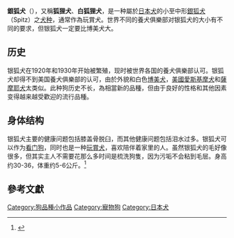 {{Infobox Dogbreed
<!-- Put article text AFTER this infobox markup. See: -->
<!-- Wikipedia:WikiProject Dog breeds/Templates for more info.-->
| image = JapaneseSpitzPhoto1_-_hiro.jpg
| image_caption = 一只银狐犬
| name = 银狐犬
| altname = 
| 原产国 = [[日本|日本]]
| fcistd = 
| ukcgroup = 
| ukcstd =
}} <!-- End Infobox -->
'''銀狐犬'''（{{lang-en|Japanese Spitz}}），又稱'''狐狸犬'''、'''白狐狸犬'''，是一种屬於[[日本犬|日本犬]]的小至中形[[銀狐犬|銀狐犬]]（Spitz）之[[犬种|犬种]]，通常作為玩賞犬。世界不同的養犬俱樂部对银狐犬的大小有不同的要求，但银狐犬一定要比博美犬大。

==历史==
银狐犬在1920年和1930年开始被繁殖，现时被世界各国的養犬俱樂部认可。银狐犬却得不到美国養犬俱樂部的认可，由於外貌和白色[[博美犬|博美犬]]，[[美國愛斯基摩犬|美國愛斯基摩犬]]和[[薩摩耶犬|薩摩耶犬]]太类似。此种狗历史不长，為相當新的品種，但由于良好的性格和其他因素变得越来越受歡迎的流行品種。

==身体结构==
银狐犬主要的健康问题包括膝盖骨脱臼，而其他健康问题包括泪水过多。银狐犬可以作为[[看门狗|看门狗]]，同时也是一种[[玩賞犬|玩賞犬]]，喜欢陪伴着家里的人。虽然银狐犬的毛好像很多，但其实主人不需要花那么多时间是梳洗狗隻，因为污垢不会粘到毛层。身高约30-36，体重约5-6公斤。<ref> {{Cite book | author = 大卫·阿尔德顿（David·alderton） | title = 名犬 | location = 北京 | publisher = 中国友谊出版公司 | date = 1997·6 | pages = page 57| }} </ref>

== 參考文獻 ==
<references/>

{{dog-stub}}
[[Category:狗品種小作品|Category:狗品種小作品]]
[[Category:寵物狗|Category:寵物狗]]
[[Category:日本犬|Category:日本犬]]